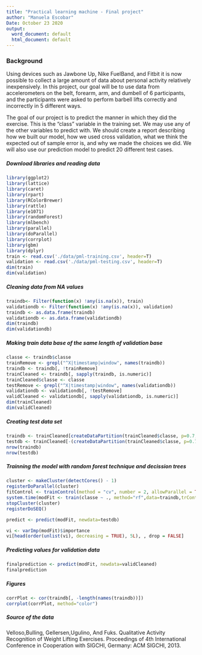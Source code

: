 ```yaml
---
title: "Practical learning machine - Final project"
author: "Manuela Escobar"
Date: October 23 2020
output:
  word_document: default
  html_document: default
---
```

### Background

Using devices such as Jawbone Up, Nike FuelBand, and Fitbit it is now possible to collect a large amount of data about personal activity relatively inexpensively. In this project, our goal will be to use data from accelerometers on the belt, forearm, arm, and dumbell of 6 participants, and the participants were asked to perform barbell lifts correctly and incorrectly in 5 different ways.

The goal of our project is to predict the manner in which they did the exercise. This is the "class" variable in the training set. We may use any of the other variables to predict with. We should create a report describing how we built our model, how we used cross validation, what we think the expected out of sample error is, and why we made the choices we did. We will also use our prediction model to predict 20 different test cases.

##### Download libraries and reading data
```r
library(ggplot2)
library(lattice)
library(caret)
library(rpart)
library(RColorBrewer)
library(rattle)
library(e1071)
library(randomForest)
library(mlbench)
library(parallel)
library(doParallel) 
library(corrplot)
library(gbm)
library(dplyr)
train <- read.csv('./data/pml-training.csv', header=T)
validation <- read.csv('./data/pml-testing.csv', header=T)
dim(train)
dim(validation)
```
##### Cleaning data from NA values
```r
traindb<- Filter(function(x) !any(is.na(x)), train)
validationdb <- Filter(function(x) !any(is.na(x)), validation)
traindb <- as.data.frame(traindb)
validationdb <- as.data.frame(validationdb)
dim(traindb)
dim(validationdb)
```
##### Making train data base of the same length of validation base
```r
classe <- traindb$classe
trainRemove <- grepl("^X|timestamp|window", names(traindb))
traindb <- traindb[, !trainRemove]
trainCleaned <- traindb[, sapply(traindb, is.numeric)]
trainCleaned$classe <- classe
testRemove <- grepl("^X|timestamp|window", names(validationdb))
validationdb <- validationdb[, !testRemove]
validCleaned <- validationdb[, sapply(validationdb, is.numeric)]
dim(trainCleaned)
dim(validCleaned)
```
##### Creating test data set
```r
traindb <- trainCleaned[createDataPartition(trainCleaned$classe, p=0.7, list=FALSE), ]
testdb <- trainCleaned[-(createDataPartition(trainCleaned$classe, p=0.7, list=FALSE)), ]
nrow(traindb)
nrow(testdb)
```
##### Trainning the model with random forest technique and decission trees
```r
cluster <- makeCluster(detectCores() - 1) 
registerDoParallel(cluster)
fitControl <- trainControl(method = "cv", number = 2, allowParallel = TRUE)
system.time(modFit <- train(classe ~ ., method="rf",data=traindb,trControl = fitControl))
stopCluster(cluster)
registerDoSEQ()

predict <- predict(modFit, newdata=testdb)

vi <- varImp(modFit)$importance
vi[head(order(unlist(vi), decreasing = TRUE), 5L), , drop = FALSE]
```
##### Predicting values for validation data
```r
finalprediction <- predict(modFit, newdata=validCleaned)
finalprediction
```
##### Figures
```r
corrPlot <- cor(traindb[, -length(names(traindb))])
corrplot(corrPlot, method="color")
```
##### Source of the data
Velloso,Bulling, Gellersen,Ugulino, And Fuks. Qualitative Activity Recognition of Weight Lifting Exercises. Proceedings of 4th International Conference in Cooperation with SIGCHI, Germany: ACM SIGCHI, 2013.